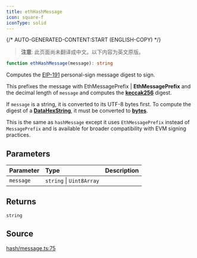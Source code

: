 ```yaml
---
title: ethHashMessage
icon: square-f
iconType: solid
---
```


{/* AUTO-GENERATED-CONTENT:START (ENGLISH-COPY) */}

> **注意**: 此页面尚未翻译成中文。以下内容为英文原版。

```ts
function ethHashMessage(message): string
```

Computes the [EIP-191](https://eips.ethereum.org/EIPS/eip-191) personal-sign message digest to sign.

This prefixes the message with EthMessagePrefix | **EthMessagePrefix** and the decimal length of `message` and
computes the [**keccak256**](/cn/sdk/content/functions/keccak256) digest.

If `message` is a string, it is converted to its UTF-8 bytes first. To compute the digest of a
[**DataHexString**](../types-aliases/DataHex), it must be converted to [**bytes**](../functions/getBytes).

This is the same as `hashMessage` except it uses `EthMessagePrefix` instead of `MessagePrefix` and is available for
broader compatibility with EVM signing practices.

## Parameters

| Parameter | Type | Description |
| :------ | :------ | :------ |
| `message` | `string` \| `Uint8Array` |  |

## Returns

`string`

## Source

[hash/message.ts:75](https://github.com/dominant-strategies/quais.js/blob/fb5056470a1764523d26300fe8f88b8fb93d7f2c/src/hash/message.ts#L75)
